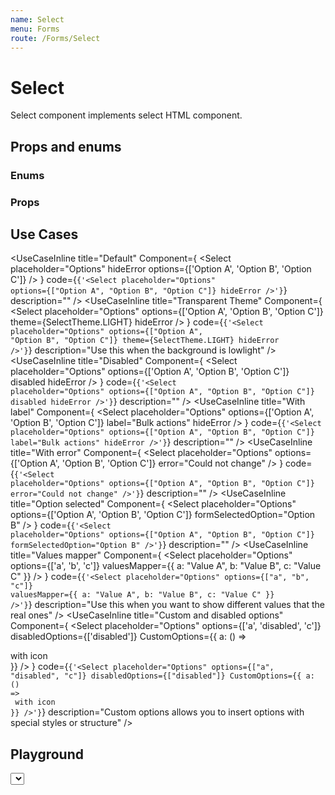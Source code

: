 ```yaml
---
name: Select
menu: Forms
route: /Forms/Select
---
```



# Select

Select component implements select HTML component.

## Props and enums

### Enums
<PropEnum of={[SelectTheme]} />

### Props 
<Props of={Select} />

## Use Cases
<UseCaseInline
  title="Default"
  Component={
    <Select placeholder="Options" hideError options={['Option A', 'Option B', 'Option C']} />
  }
  code={<code>{'<Select placeholder="Options" options={["Option A", "Option B", "Option C"]} hideError />'}</code>}
  description=""
/>
<UseCaseInline
  title="Transparent Theme"
  Component={
    <Select placeholder="Options" options={['Option A', 'Option B', 'Option C']} theme={SelectTheme.LIGHT} hideError />
  }
  code={<code>{'<Select placeholder="Options" options={["Option A", "Option B", "Option C"]} theme={SelectTheme.LIGHT} hideError />'}</code>}
  description="Use this when the background is lowlight"
/>
<UseCaseInline
  title="Disabled"
  Component={
    <Select placeholder="Options" options={['Option A', 'Option B', 'Option C']} disabled hideError />
  }
  code={<code>{'<Select placeholder="Options" options={["Option A", "Option B", "Option C"]} disabled hideError />'}</code>}
  description=""
/>
<UseCaseInline
  title="With label"
  Component={
    <Select placeholder="Options" options={['Option A', 'Option B', 'Option C']} label="Bulk actions" hideError />
  }
  code={<code>{'<Select placeholder="Options" options={["Option A", "Option B", "Option C"]} label="Bulk actions" hideError />'}</code>}
  description=""
/>
<UseCaseInline
  title="With error"
  Component={
    <Select placeholder="Options" options={['Option A', 'Option B', 'Option C']} error="Could not change" />
  }
  code={<code>{'<Select placeholder="Options" options={["Option A", "Option B", "Option C"]} error="Could not change" />'}</code>}
  description=""
/>
<UseCaseInline
  title="Option selected"
  Component={
    <Select placeholder="Options" options={['Option A', 'Option B', 'Option C']} formSelectedOption="Option B" />
  }
  code={<code>{'<Select placeholder="Options" options={["Option A", "Option B", "Option C"]} formSelectedOption="Option B" />'}</code>}
  description=""
/>
<UseCaseInline
  title="Values mapper"
  Component={
    <Select placeholder="Options" options={['a', 'b', 'c']} valuesMapper={{ a: "Value A", b: "Value B", c: "Value C" }} />
  }
  code={<code>{'<Select placeholder="Options" options={["a", "b", "c"]} valuesMapper={{ a: "Value A", b: "Value B", c: "Value C" }} />'}</code>}
  description="Use this when you want to show different values that the real ones"
/>
<UseCaseInline
  title="Custom and disabled options"
  Component={
    <Select placeholder="Options" options={['a', 'disabled', 'c']} disabledOptions={['disabled']} CustomOptions={{ a: () => <div><StartIcon /> with icon</div>}} />
  }
  code={<code>{'<Select placeholder="Options" options={["a", "disabled", "c"]} disabledOptions={["disabled"]} CustomOptions={{ a: () => <div><StartIcon /> with icon</div>}} />'}</code>}
  description="Custom options allows you to insert options with special styles or structure"
/>

## Playground

<Playground>
  <Select
    options={['a', 'disabled', 'c']}
    onChange={() => alert('changed')}
    label="playground"
    error="Something went wrong"
    whiteColor={false}
    shouldSort={true}
    disabled={false}
    defaultOption='c'
    placeholder="Options"
    formSelectedOption='c'
    valuesMapper={{}}
    hideError={false}
    theme={SelectTheme.DEFAULT}
    disabledOptions={['disabled']}
    CustomOptions={{ a: () => <div><StartIcon /> with icon</div>}}
    showSelectAllOption={false}
  />
</Playground>
